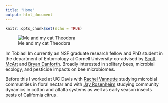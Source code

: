 ```yaml
---
title: "Home"
output: html_document
---
```


```r
knitr::opts_chunk$set(echo = TRUE)
```


![Me and my cat Theodora](C:/Users/obiew/Desktop/Tobias2-edited.jpg)


Im Tobias! Im currently an NSF graduate research fellow and PhD student in the department of Entomology at Cornell University co-advised by [Scott McArt](https://blogs.cornell.edu/mcartlab/) and [Bryan Danforth](https://www.danforthlab.entomology.cornell.edu/). Broadly interested in solitary bees, microbial ecology, and pesticide impacts on bee microbiomes.
 
Before this I worked at UC Davis with [Rachel Vannette](https://vannettelab.faculty.ucdavis.edu/) studying microbial communities in floral nectar and with [Jay Rosenheim](https://rosenheim.faculty.ucdavis.edu/) studying community dynamics in cotton and alfalfa systems as well as early season insects pests of California citrus.
